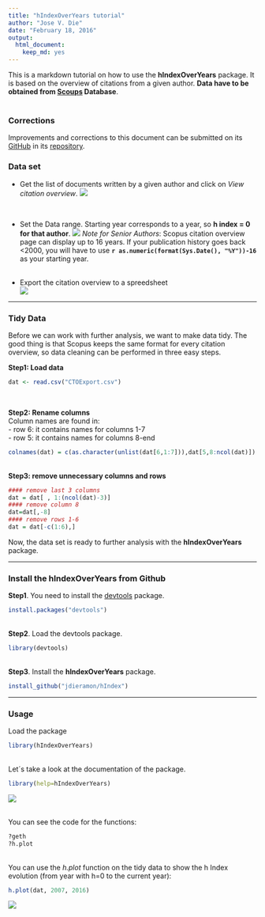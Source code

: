 ```yaml
---
title: "hIndexOverYears tutorial"
author: "Jose V. Die"
date: "February 18, 2016"
output: 
  html_document: 
    keep_md: yes
---
```

  
This is a markdown tutorial on how to use the **hIndexOverYears** package. It is based on the overview of citations from a given author. **Data have to be obtained
from [Scoups](www.scopus.com) Database**.  
<br>  
  
### Corrections

Improvements and corrections to this document can be submitted on its [GitHub](https://github.com/jdieramon/hIndex/blob/master/tutorial.Rmd) in its [repository](https://github.com/jdieramon/hIndex).

### Data set
* Get the list of documents written by a given author and click on *View citation overview*.
![](figures/fig1.png)
  
<br>  
    
* Set the Data range. Starting year corresponds to a year, so **h index = 0 for that author**. 
![](figures/fig2.png)
*Note for Senior Authors*: Scopus citation overview page can display up to 16 years. If your publication history goes back <2000, you will have to use **`r as.numeric(format(Sys.Date(), "%Y"))-16`** as your starting year.   
<br>  

* Export the citation overview to a spreedsheet  
![](figures/fig3.png)

***
### Tidy Data
Before we can work with further analysis, we want to make data tidy. The good thing is that Scopus keeps the same format for every citation overview, so data cleaning can be performed in three easy steps.  

**Step1: Load data**
```r
dat <- read.csv("CTOExport.csv")
```
<br>

**Step2: Rename columns**  
Column names are found in:  
- row 6: it contains names for columns 1-7     
- row 5: it contains names for columns 8-end
```r
colnames(dat) = c(as.character(unlist(dat[6,1:7])),dat[5,8:ncol(dat)])
```
<br>
**Step3: remove unnecessary columns and rows**  
```r
#### remove last 3 columns
dat = dat[ , 1:(ncol(dat)-3)]
#### remove column 8
dat=dat[,-8]
#### remove rows 1-6
dat = dat[-c(1:6),]
```

Now, the data set is ready to further analysis with the **hIndexOverYears** package. 
  
***
### Install the hIndexOverYears from Github
**Step1**. You need to install the [devtools](https://github.com/hadley/devtools) package.
```r
install.packages("devtools")
```
<br>
**Step2**. Load the devtools package.
```r
library(devtools)
```
<br>
**Step3**. Install the **hIndexOverYears** package. 
```r
install_github("jdieramon/hIndex")
```

***
### Usage
Load the package
```r
library(hIndexOverYears)
```

<br>
Let´s take a look at the documentation of the package.
```r
library(help=hIndexOverYears)
```
![](figures/fig4.png)

<br>
You can see the code for the functions:
```r
?geth
?h.plot
```

<br>
You can use the *h.plot* function on the tidy data to show the h Index evolution (from year with h=0 to the current year):
```r
h.plot(dat, 2007, 2016)
```
![](figures/Rplot.png)
